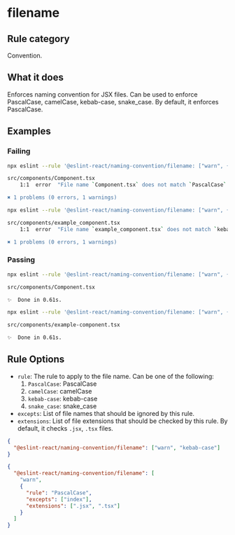 # filename

## Rule category

Convention.

## What it does

Enforces naming convention for JSX files. Can be used to enforce PascalCase, camelCase, kebab-case, snake_case. By default, it enforces PascalCase.

## Examples

### Failing

```bash filename="Terminal" {3}
npx eslint --rule '@eslint-react/naming-convention/filename: ["warn", { "rule": "PascalCase" }]' .

src/components/Component.tsx
    1:1  error  "File name `Component.tsx` does not match `PascalCase`. Should rename to `Component.tsx`  react/jsx-filename-naming-convention

✖ 1 problems (0 errors, 1 warnings)
```

```bash {3}
npx eslint --rule '@eslint-react/naming-convention/filename: ["warn", { "rule": "kebab-case" }]' .

src/components/example_component.tsx
    1:1  error  "File name `example_component.tsx` does not match `kebab-case`. Should rename to `example-component.tsx`  react/jsx-filename-naming-convention

✖ 1 problems (0 errors, 1 warnings)
```

### Passing

```bash filename="Terminal"
npx eslint --rule '@eslint-react/naming-convention/filename: ["warn", { "rule": "PascalCase" }]' .

src/components/Component.tsx

✨  Done in 0.61s.
```

```bash filename="Terminal"
npx eslint --rule '@eslint-react/naming-convention/filename: ["warn", { "rule": "kebab-case" }]' .

src/components/example-component.tsx

✨  Done in 0.61s.
```

## Rule Options

- `rule`: The rule to apply to the file name. Can be one of the following:
  1. `PascalCase`: PascalCase
  2. `camelCase`: camelCase
  3. `kebab-case`: kebab-case
  4. `snake_case`: snake_case
- `excepts`: List of file names that should be ignored by this rule.
- `extensions`: List of file extensions that should be checked by this rule. By default, it checks `.jsx`, `.tsx` files.

```json
{
  "@eslint-react/naming-convention/filename": ["warn", "kebab-case"]
}
```

```json
{
  "@eslint-react/naming-convention/filename": [
    "warn",
    {
      "rule": "PascalCase",
      "excepts": ["index"],
      "extensions": [".jsx", ".tsx"]
    }
  ]
}
```
